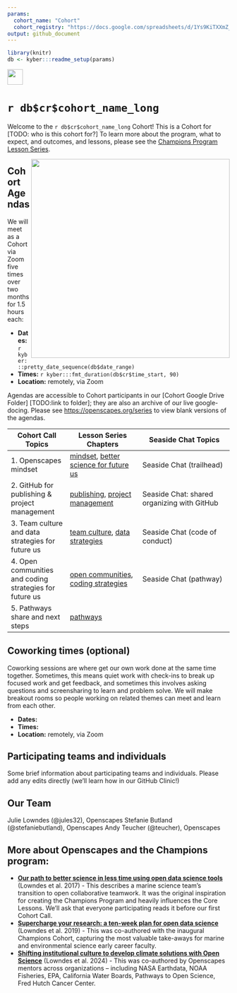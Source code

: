 ```yaml
---
params:
  cohort_name: "Cohort"
  cohort_registry: "https://docs.google.com/spreadsheets/d/1Ys9KiTXXmZ_laBoCV2QWEm7AcnGSVQaXvm2xpi4XTSc/"
output: github_document
---
```


```r
library(knitr)
db <- kyber:::readme_setup(params)
```

<a align="left" href="`r db$cr$github_repo`"><img src="https://github.githubassets.com/images/modules/logos_page/GitHub-Mark.png" width="35px"/></a>

# `r db$cr$cohort_name_long`

Welcome to the `r db$cr$cohort_name_long` Cohort! This is a Cohort for [TODO: who is this cohort for?] To learn more about the program, what to expect, and outcomes, and lessons, please see the [Champions Program Lesson Series](https://openscapes.github.io/series).

<img src="horst-champions-trailhead.png" align="right" width="450">

## Cohort Agendas

We will meet as a Cohort via Zoom five times over two months for 1.5 hours each:

-   **Dates:** `r kyber:::pretty_date_sequence(db$date_range)`
-   **Times:** `r kyber:::fmt_duration(db$cr$time_start, 90)`
-   **Location:** remotely, via Zoom

Agendas are accessible to Cohort participants in our [Cohort Google Drive Folder] [TODO:link to folder]; they are also an archive of our live google-docing. Please see <https://openscapes.org/series> to view blank versions of the agendas.

<!---TODO create schedule table programmatically
```r
knitr::kable(db$schedule)
```
--->

Cohort Call Topics          | Lesson Series Chapters |      Seaside Chat Topics
------------------|----------------------|---------------------------
1. Openscapes mindset | [mindset](https://openscapes.github.io/series/mindset), [better science for future us](https://openscapes.github.io/series/core-lessons/better-science) | Seaside Chat (trailhead)
2. GitHub for publishing & project management | [publishing](https://openscapes.github.io/series/github-pub), [project management](https://openscapes.github.io/series/github-issues) | Seaside Chat: shared organizing with GitHub
3. Team culture and data strategies for future us | [team culture](https://openscapes.github.io/series/team-culture), [data strategies](https://openscapes.github.io/series/core-lessons/data-strategies) | Seaside Chat (code of conduct)
4. Open communities and coding strategies for future us | [open communities](https://openscapes.github.io/series/core-lessons/communities), [coding strategies](https://openscapes.github.io/series/core-lessons/coding-strategies) | Seaside Chat (pathway)
5. Pathways share and next steps | [pathways](https://openscapes.github.io/series/core-lessons/pathways) | 

<!---TODO: link to issues labeled 'digest'. 
Note result will be empty until after first call digest is posted.

[**Cohort Call Digests**](`r paste0(params$github_repo, "issues")`)
--->

## Coworking times (optional)

Coworking sessions are where get our own work done at the same time together. Sometimes, this means quiet work with check-ins to break up focused work and get feedback, and sometimes this involves asking questions and screensharing to learn and problem solve. We will make breakout rooms so people working on related themes can meet and learn from each other.

-   **Dates:**
-   **Times:**
-   **Location:** remotely, via Zoom

## Participating teams and individuals

Some brief information about participating teams and individuals. Please add any edits directly (we'll learn how in our GitHub Clinic!)

## Our Team

Julie Lowndes (@jules32), Openscapes
Stefanie Butland (@stefaniebutland), Openscapes
Andy Teucher (@teucher), Openscapes

## More about Openscapes and the Champions program:

- [**Our path to better science in less time using open data science tools**](https://www.nature.com/articles/s41559-017-0160) (Lowndes et al. 2017) - This describes a marine science team’s transition to open collaborative teamwork. It was the original inspiration for creating the Champions Program and heavily influences the Core Lessons. We’ll ask that everyone participating reads it before our first Cohort Call.
- [**Supercharge your research: a ten-week plan for open data science**](https://openscapes.github.io/supercharge-research/) (Lowndes et al. 2019) - This was co-authored with the inaugural Champions Cohort, capturing the most valuable take-aways for marine and environmental science early career faculty.
- [**Shifting institutional culture to develop climate solutions with Open Science**](https://onlinelibrary.wiley.com/doi/10.1002/ece3.11341) (Lowndes et al. 2024) - This was co-authored by Openscapes mentors across organizations – including NASA Earthdata, NOAA Fisheries, EPA, California Water Boards, Pathways to Open Science, Fred Hutch Cancer Center.

